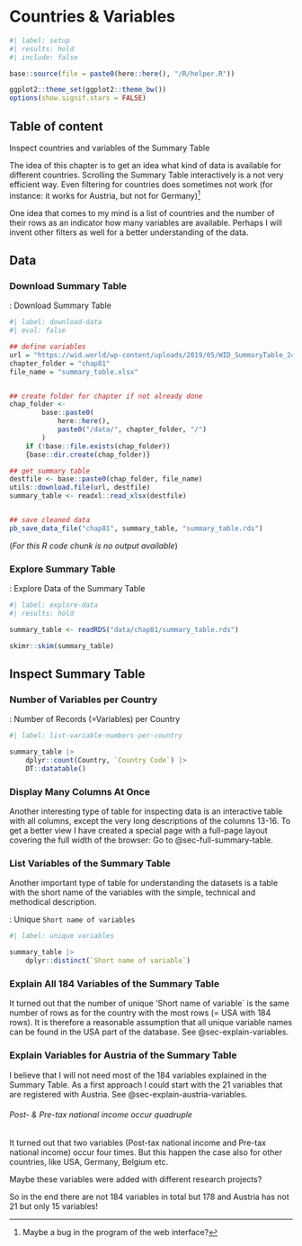 # Countries & Variables {#sec-summary-table}

```r
#| label: setup
#| results: hold
#| include: false

base::source(file = paste0(here::here(), "/R/helper.R"))

ggplot2::theme_set(ggplot2::theme_bw())
options(show.signif.stars = FALSE)

```

## Table of content {.unnumbered}

::: {#obj-chapter-template}
::: my-objectives
::: my-objectives-header
Inspect countries and variables of the Summary Table
:::

::: my-objectives-container
The idea of this chapter is to get an idea what kind of data is
available for different countries. Scrolling the Summary Table
interactively is a not very efficient way. Even filtering for countries
does sometimes not work (for instance: it works for Austria, but not for
Germany)[^81-countries-and-variables-1]

One idea that comes to my mind is a list of countries and the number of their rows as an indicator how many variables are available. Perhaps I will invent other filters as well for a better understanding of the data.
:::
:::
:::

[^81-countries-and-variables-1]: Maybe a bug in the program of the web
    interface?

## Data

### Download Summary Table

:::::{.my-r-code}
:::{.my-r-code-header}
:::::: {#cnj-81-download-data}
: Download Summary Table
::::::
:::
::::{.my-r-code-container}
```r
#| label: download-data
#| eval: false

## define variables
url = "https://wid.world/wp-content/uploads/2019/05/WID_SummaryTable_24May2019.xlsx"
chapter_folder = "chap81"
file_name = "summary_table.xlsx"


## create folder for chapter if not already done
chap_folder <-
        base::paste0(
            here::here(),
            paste0("/data/", chapter_folder, "/")
        )
    if (!base::file.exists(chap_folder))
    {base::dir.create(chap_folder)}

## get summary table
destfile <- base::paste0(chap_folder, file_name)
utils::download.file(url, destfile)
summary_table <- readxl::read_xlsx(destfile)


## save cleaned data
pb_save_data_file("chap81", summary_table, "summary_table.rds")

```



(*For this R code chunk is no output available*)
::::
:::::

### Explore Summary Table

:::::{.my-r-code}
:::{.my-r-code-header}
:::::: {#cnj-81-explore-data}
: Explore Data of the Summary Table
::::::
:::
::::{.my-r-code-container}
```r
#| label: explore-data
#| results: hold

summary_table <- readRDS("data/chap81/summary_table.rds")

skimr::skim(summary_table)
```





::::
:::::

## Inspect Summary Table

### Number of Variables per Country

:::::{.my-r-code}
:::{.my-r-code-header}
:::::: {#cnj-81-list-variable-numbers-per-country}
: Number of Records (=Variables) per Country
::::::
:::
::::{.my-r-code-container}
```r
#| label: list-variable-numbers-per-country

summary_table |> 
    dplyr::count(Country, `Country Code`) |> 
    DT::datatable()

```


::::
:::::

### Display Many Columns At Once

Another interesting type of table for inspecting data is an interactive table with all columns, except the very long descriptions of the columns 13-16. To get a better view I have created a special page with a full-page layout covering the full width of the browser: Go to @sec-full-summary-table.

### List Variables of the Summary Table

Another important type of table for understanding the datasets is a table with the short name of the variables with the simple, technical and methodical description.

:::::{.my-r-code}
:::{.my-r-code-header}
:::::: {#cnj-81-unique-variables}
: Unique `Short name of variables`
::::::
:::
::::{.my-r-code-container}
```r
#| label: unique variables

summary_table |>
    dplyr::distinct(`Short name of variable`)
```


::::
:::::

### Explain All 184 Variables of the Summary Table

It turned out that the number of unique 'Short name of variable` is the same number of rows as for the country with the most rows (= USA with 184 rows). It is therefore a reasonable assumption that all unique variable names can be found in the USA part of the database. See @sec-explain-variables.

### Explain Variables for Austria of the Summary Table

I believe that I will not need most of the 184 variables explained in the Summary Table. As a first approach I could start with the 21 variables that are registered with Austria. See @sec-explain-austria-variables.

::: {.callout-caution #cau-quadruplicate}
###### Post- & Pre-tax national income occur quadruple

It turned out that two variables (Post-tax national income and Pre-tax national income) occur four times. But this happen the case also for other countries, like USA, Germany, Belgium etc.

Maybe these variables were added with different research projects?

:::

So in the end there are not 184 variables in total but 178 and Austria has not 21 but only 15 variables!
